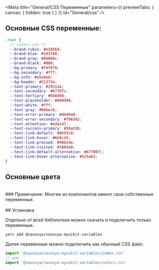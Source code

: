 
<Meta title="General/CSS Переменные" parameters={{ previewTabs: { canvas: { hidden: true } } }} id="General/css" />

## Основные CSS переменные:

```css
:root {
  /* colors.css */
  --brand-rubin: #e1056d;
  --brand-blue: #1d3f88;
  --brand-gray: #8b8b8c;
  --brand-black: #000;
  --bg-primary: #f4f6f8;
  --bg-secondary: #fff;
  --bg-info: #e5e8ed;
  --bg-header: #21272e;
  --text-primary: #29313a;
  --text-secondary: #67707c;
  --text-tertiary: #848d98;
  --text-placeholder: #848d98;
  --text-white: #fff;
  --text-gray: #b8bec6;
  --text-error-primary: #d44040;
  --text-error-secondary: #f96262;
  --text-attention: #eda147;
  --text-success-primary: #50a33b;
  --text-link-default: #4693c8;
  --text-link-hover: #6b9cd3;
  --text-link-pressed: #90b5de;
  --text-link-visited: #3869a0;
  --text-link-default-alternative: #677007C;
  --text-link-hover-alternative: #525a63;
}
```

## Основные цвета

<ColorPalette>
  <ColorItem
    title="theme.colors.brand"
    colors={{ rubin: '#E1056D', blue: '#1D3F88', gray: '#8B8B8C', black: '#000' }}
  />
  <ColorItem
    title="theme.colors.bg"
    colors={{
      primary: '#F4F6F8',
      secondary: '#FFF',
      info: '#E5E8ED',
      header: '#21272E'
    }}
  />
  <ColorItem
    title="theme.color.text"
    colors={{
      primary: '#29313A',
      secondary: '#67707C',
      tertiary: '#848D98',
      placeholder: '#848D98',
      white: '#FFF',
      gray: '#B8BEC6'
    }}
  />
</ColorPalette>

<br />
### Примечание: Многие из компонентов имеют свои собственные переменные.

<br />
<br />
## Установка

Отдельно от всей библиотеки можно скачать и подключить только переменные.

```bash
yarn add @savosya/savosya-myuikit-variables
```

Далее переменные можно подключить как обычный CSS файл.

```jsx
import '@savosya/savosya-myuikit-variables/index.css'
// или
import '@savosya/savosya-myuikit-variables/colors.css'
```
